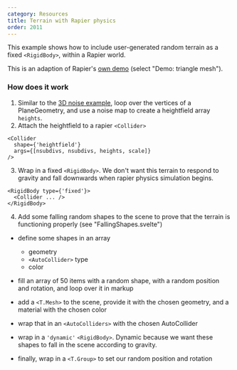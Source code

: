 ```yaml
---
category: Resources
title: Terrain with Rapier physics
order: 2011
---
```


This example shows how to include user-generated random terrain as a fixed `<RigidBody>`, within a Rapier world.

This is an adaption of Rapier's [own demo](https://rapier.rs/demos3d/index.html) (select "Demo: triangle mesh").

<Example path="geometry/physics-terrain" />

### How does it work

1. Similar to the [3D noise example](/docs/examples/geometry/terrain), loop over the vertices of a PlaneGeometry, and use a noise map to create a heightfield array `heights`.
2. Attach the heightfield to a rapier `<Collider>`

```svelte
<Collider
  shape={'heightfield'}
  args={[nsubdivs, nsubdivs, heights, scale]}
/>
```

3. Wrap in a fixed `<RigidBody>`. We don't want this terrain to respond to gravity and fall downwards when rapier physics simulation begins.

```svelte
<RigidBody type={'fixed'}>
  <Collider ... />
</RigidBody>
```

4. Add some falling random shapes to the scene to prove that the terrain is functioning properly (see "FallingShapes.svelte")

- define some shapes in an array

  - geometry
  - `<AutoCollider>` type
  - color

- fill an array of 50 items with a random shape, with a random position and rotation, and loop over it in markup
- add a `<T.Mesh>` to the scene, provide it with the chosen geometry, and a material with the chosen color
- wrap that in an `<AutoColliders>` with the chosen AutoCollider
- wrap in a `'dynamic'` `<RigidBody>`. Dynamic because we want these shapes to fall in the scene according to gravity.
- finally, wrap in a `<T.Group>` to set our random position and rotation
